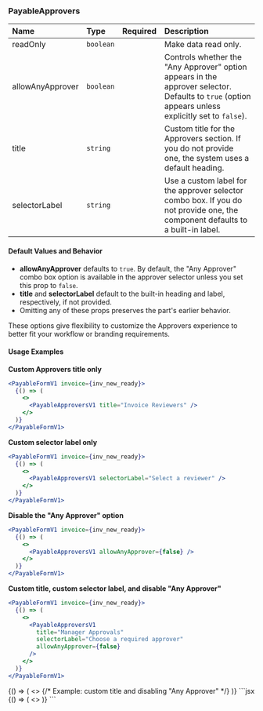 ### PayableApprovers

| Name            | Type       | Required | Description                                                                                                                                                                 |
| :-------------- | :--------- | :------- | :-------------------------------------------------------------------------------------------------------------------------------------------------------------------------- |
| readOnly        | `boolean`  |          | Make data read only.                                                                                                                                                        |
| allowAnyApprover| `boolean`  |          | Controls whether the "Any Approver" option appears in the approver selector. Defaults to `true` (option appears unless explicitly set to `false`).                        |
| title           | `string`   |          | Custom title for the Approvers section. If you do not provide one, the system uses a default heading.                                                                                         |
| selectorLabel   | `string`   |          | Use a custom label for the approver selector combo box. If you do not provide one, the component defaults to a built-in label.                                                                                    |

#### Default Values and Behavior

- **allowAnyApprover** defaults to `true`. By default, the "Any Approver" combo box option is available in the approver selector unless you set this prop to `false`. 
- **title** and **selectorLabel** default to the built-in heading and label, respectively, if not provided.
- Omitting any of these props preserves the part's earlier behavior.

These options give flexibility to customize the Approvers experience to better fit your workflow or branding requirements.

#### Usage Examples

**Custom Approvers title only**
```jsx
<PayableFormV1 invoice={inv_new_ready}>
  {() => (
    <>
      <PayableApproversV1 title="Invoice Reviewers" />
    </>
  )}
</PayableFormV1>
```

**Custom selector label only**
```jsx
<PayableFormV1 invoice={inv_new_ready}>
  {() => (
    <>
      <PayableApproversV1 selectorLabel="Select a reviewer" />
    </>
  )}
</PayableFormV1>
```

**Disable the "Any Approver" option**
```jsx
<PayableFormV1 invoice={inv_new_ready}>
  {() => (
    <>
      <PayableApproversV1 allowAnyApprover={false} />
    </>
  )}
</PayableFormV1>
```

**Custom title, custom selector label, and disable "Any Approver"**
```jsx
<PayableFormV1 invoice={inv_new_ready}>
  {() => (
    <>
      <PayableApproversV1
        title="Manager Approvals"
        selectorLabel="Choose a required approver"
        allowAnyApprover={false}
      />
    </>
  )}
</PayableFormV1>
```

<ComponentContainer display="block">
  <PayableFormV1 invoice={inv_new_ready}>
    {() => (
      <>
        {/* Example: custom title and disabling "Any Approver" */}
        <PayableApproversV1 title="Approval Routing" allowAnyApprover={false} />
      </>
    )}
  </PayableFormV1>
  ```jsx
  <PayableFormV1 invoice={inv_new_ready}>
    {() => (
      <>
        <PayableApproversV1 title="Approval Routing" allowAnyApprover={false} />
      </>
    )}
  </PayableFormV1>
  ```
</ComponentContainer>